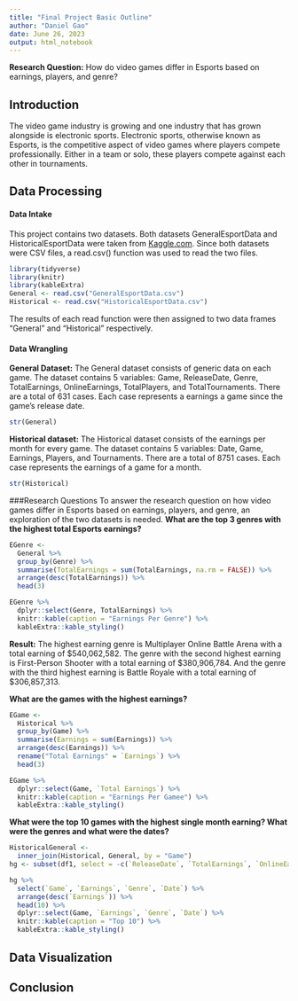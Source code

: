 ```yaml
---
title: "Final Project Basic Outline"
author: "Daniel Gao"
date: June 26, 2023
output: html_notebook
---
```


**Research Question:** 
How do video games differ in Esports based on earnings, players, and genre? 

## Introduction 

The video game industry is growing and one industry that has grown alongside is electronic sports. Electronic sports, otherwise known as Esports, is the competitive aspect of video games where players compete professionally. Either in a team or solo, these players compete against each other in tournaments.

## Data Processing 

#### Data Intake 

This project contains two datasets. Both datasets GeneralEsportData and HistoricalEsportData were taken from [Kaggle.com](https://www.kaggle.com/datasets/rankirsh/esports-earnings). Since both datasets were CSV files, a read.csv() function was used to read the two files. 
```r
library(tidyverse)
library(knitr)
library(kableExtra)
General <- read.csv("GeneralEsportData.csv")
Historical <- read.csv("HistoricalEsportData.csv")
```
The results of each read function were then assigned to two data frames "General" and "Historical" respectively.

#### Data Wrangling 
 
**General Dataset:**
The General dataset consists of generic data on each game. The dataset contains 5 variables: Game, ReleaseDate, Genre, TotalEarnings, OnlineEarnings, TotalPlayers, and TotalTournaments. There are a total of 631 cases. Each case represents a earnings a game since the game's release date.
```r
str(General)
```
**Historical dataset:**
The Historical dataset consists of the earnings per month for every game. The dataset contains 5 variables: Date, Game, Earnings, Players, and Tournaments. There are a total of 8751 cases. Each case represents the earnings of a game for a month. 
```r
str(Historical)
```

###Research Questions
To answer the research question on how video games differ in Esports based on earnings, players, and genre, an exploration of the two datasets is needed. 
**What are the top 3 genres with the highest total Esports earnings?**
```r
EGenre <-
  General %>% 
  group_by(Genre) %>%
  summarise(TotalEarnings = sum(TotalEarnings, na.rm = FALSE)) %>%
  arrange(desc(TotalEarnings)) %>%
  head(3)

EGenre %>%
  dplyr::select(Genre, TotalEarnings) %>%
  knitr::kable(caption = "Earnings Per Genre") %>%
  kableExtra::kable_styling()
```
**Result:** The highest earning genre is Multiplayer Online Battle Arena with a total earning of $540,062,582. The genre with the second highest earning is First-Person Shooter with a total earning of $380,906,784. And the genre with the third highest earning is Battle Royale with a total earning of $306,857,313.


**What are the games with the highest earnings?**
```r
EGame <-
  Historical %>%
  group_by(Game) %>%
  summarise(Earnings = sum(Earnings)) %>%
  arrange(desc(Earnings)) %>%
  rename("Total Earnings" = `Earnings`) %>%
  head(3)

EGame %>%
  dplyr::select(Game, `Total Earnings`) %>%
  knitr::kable(caption = "Earnings Per Gamee") %>%
  kableExtra::kable_styling()
```

**What were the top 10 games with the highest single month earning? What were the genres and what were the dates?**

```r
HistoricalGeneral <- 
  inner_join(Historical, General, by = "Game")
hg <- subset(df1, select = -c(`ReleaseDate`, `TotalEarnings`, `OnlineEarnings`, `TotalPlayers`, `TotalTournaments`))

hg %>%
  select(`Game`, `Earnings`, `Genre`, `Date`) %>%
  arrange(desc(`Earnings`)) %>%
  head(10) %>% 
  dplyr::select(Game, `Earnings`, `Genre`, `Date`) %>%
  knitr::kable(caption = "Top 10") %>%
  kableExtra::kable_styling()
```

## Data Visualization





## Conclusion
